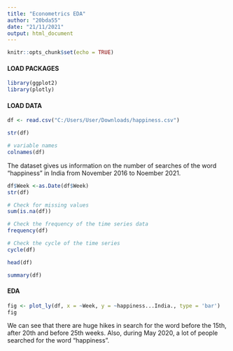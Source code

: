---
title: "Econometrics EDA"
author: "20bda55"
date: "21/11/2021"
output: html_document
---

```{r setup, include=FALSE}
knitr::opts_chunk$set(echo = TRUE)
```

#### LOAD PACKAGES

```{r, message=FALSE,warning=FALSE}
library(ggplot2)
library(plotly)
```

#### LOAD DATA

```{r, message=FALSE}
df <- read.csv("C:/Users/User/Downloads/happiness.csv")

str(df)
```
```{r}
# variable names
colnames(df)

```
The dataset gives us information on the number of searches of the word "happiness" in India from November 2016 to Noember 2021.

```{r}
df$Week <-as.Date(df$Week)
str(df)
```

```{r}
# Check for missing values
sum(is.na(df))
```
```{r}
# Check the frequency of the time series data
frequency(df)
```
```{r}
# Check the cycle of the time series
cycle(df)
```



```{r}
head(df)
```
```{r}
summary(df)
```
#### EDA


```{r}
fig <- plot_ly(df, x = ~Week, y = ~happiness...India., type = 'bar')
fig
```


We can see that there are huge hikes in search for the word before the 15th, after 20th and before 25th weeks.
Also, during May 2020, a lot of people searched for the word "happiness".

